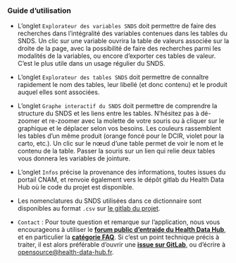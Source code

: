 ### Guide d'utilisation

- L’onglet `Explorateur des variables SNDS` doit permettre de faire des recherches dans l’intégralité des variables contenues dans les tables du SNDS. Un clic sur une variable ouvrira la table de valeurs associée sur la droite de la page, avec la possibilité de faire des recherches parmi les modalités de la variables, ou encore d’exporter ces tables de valeur. C’est le plus utile dans un usage régulier du SNDS.

- L’onglet `Explorateur des tables SNDS` doit permettre de connaître rapidement le nom des tables, leur libellé (et donc contenu) et le produit auquel elles sont associées.

- L’onglet `Graphe interactif du SNDS` doit permettre de comprendre la structure du SNDS et les liens entre les tables. N’hésitez pas à dé-zoomer et re-zoomer avec la molette de votre souris ou à cliquer sur le graphique et le déplacer selon vos besoins.
Les couleurs rassemblent les tables d’un même produit (orange foncé pour le DCIR, violet pour la carto, etc.). Un clic sur le nœud d’une table permet de voir le nom et le contenu de la table. Passer la souris sur un lien qui relie deux tables vous donnera les variables de jointure.

- L’onglet `Infos` précise la provenance des informations, toutes issues du portail CNAM, et renvoie également vers le dépôt gitlab du Health Data Hub où le code du projet est disponible.

- Les nomenclatures du SNDS utilisées dans ce dictionnaire sont disponibles au format `.csv` sur [le gitlab du projet](https://gitlab.com/healthdatahub/dico-snds/tree/master/app/app_data/nomenclatures).

- `Contact` : Pour toute question et remarque sur l'application, nous vous encourageons à utiliser le **[forum public d'entraide du Health Data Hub](https://entraide.health-data-hub.fr/)**, et en particulier la **[catégorie FAQ](https://entraide.health-data-hub.fr/c/faq)**. Si c'est un point technique précis à traiter, il est alors préférable d'ouvrir une **[issue sur GitLab](https://gitlab.com/healthdatahub/dico-snds/issues)**, ou d'écrire à <opensource@health-data-hub.fr>.